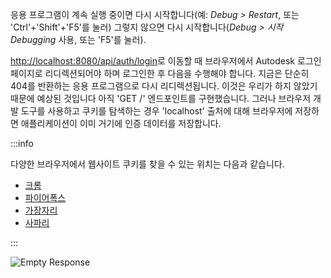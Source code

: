 응용 프로그램이 계속 실행 중이면 다시 시작합니다(예: _Debug > Restart_,
또는 'Ctrl'+'Shift'+'F5'를 눌러) 그렇지 않으면 다시 시작합니다(_Debug > 시작 Debugging_ 사용,
또는 'F5'를 눌러).

[http://localhost:8080/api/auth/login](http://localhost:8080/api/auth/login)로 이동할 때
브라우저에서 Autodesk 로그인 페이지로 리디렉션되어야 하며 로그인한 후 다음을 수행해야 합니다.
지금은 단순히 404를 반환하는 응용 프로그램으로 다시 리디렉션됩니다. 이것은 우리가 하지 않았기 때문에 예상된 것입니다
아직 'GET /' 엔드포인트를 구현했습니다. 그러나 브라우저 개발 도구를 사용하고 쿠키를 탐색하는 경우
'localhost' 출처에 대해 브라우저에 저장하면 애플리케이션이 이미
거기에 인증 데이터를 저장합니다.



:::info

다양한 브라우저에서 웹사이트 쿠키를 찾을 수 있는 위치는 다음과 같습니다.
- [크롬](https://developer.chrome.com/docs/devtools/storage/sessionstorage/)
- [파이어폭스](https://developer.mozilla.org/en-US/docs/Tools/Storage_Inspector/Cookies)
- [가장자리](https://docs.microsoft.com/en-us/microsoft-edge/devtools-guide-chromium/storage/cookies)
- [사파리](https://developer.apple.com/safari/tools/)


:::



![Empty Response](../../dotnet/auth/empty-response.webp)
